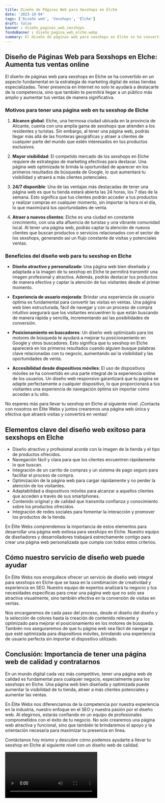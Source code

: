 ```yaml
---
title: Diseño de Páginas Web para Sexshops en Elche
date: '2023-10-04'
tags: ['Diseño web', 'Sexshops', 'Elche']
draft: false
banner : diseño_paginas_web_sexshops
fondoBanner : diseño_pagina_web_elche.webp
summary: El diseño de páginas web para sexshops en Elche se ha convertido en un aspecto fundamental en la estrategia de marketing digital de estas tiendas especializadas. Tener presencia en Internet no solo te ayudará a destacarte de la competencia, sino que también te permitirá llegar a un público más amplio y aumentar tus ventas de manera significativa.
---
```


## **Diseño de Páginas Web para Sexshops en Elche: Aumenta tus ventas online**

El diseño de páginas web para sexshops en Elche se ha convertido en un aspecto fundamental en la estrategia de marketing digital de estas tiendas especializadas. Tener presencia en Internet no solo te ayudará a destacarte de la competencia, sino que también te permitirá llegar a un público más amplio y aumentar tus ventas de manera significativa.

### **Motivos para tener una página web en tu sexshop de Elche**

1. **Alcance global**: Elche, una hermosa ciudad ubicada en la provincia de Alicante, cuenta con una amplia gama de sexshops que atienden a los residentes y turistas. Sin embargo, al tener una página web, podrás llegar más allá de las fronteras geográficas y atraer a clientes de cualquier parte del mundo que estén interesados en tus productos exclusivos.

2. **Mayor visibilidad**: El competido mercado de los sexshops en Elche requiere de estrategias de marketing efectivas para destacar. Una página web optimizada te brinda la oportunidad de aparecer en los primeros resultados de búsqueda de Google, lo que aumentará tu visibilidad y atraerá a más clientes potenciales.

3. **24/7 disponible**: Una de las ventajas más destacadas de tener una página web es que tu tienda estará abierta las 24 horas, los 7 días de la semana. Esto significa que tus clientes podrán acceder a tus productos y realizar compras en cualquier momento, sin importar la hora ni el día, lo que maximizará tus oportunidades de venta.

4. **Atraer a nuevos clientes**: Elche es una ciudad en constante crecimiento, con una alta afluencia de turistas y una vibrante comunidad local. Al tener una página web, podrás captar la atención de nuevos clientes que buscan productos o servicios relacionados con el sector de los sexshops, generando así un flujo constante de visitas y potenciales ventas.

### **Beneficios del diseño web para tu sexshop en Elche**

- **Diseño atractivo y personalizado**: Una página web bien diseñada y adaptada a la imagen de tu sexshop en Elche te permitirá transmitir una imagen profesional y atractiva. Además, podrás destacar tus productos de manera efectiva y captar la atención de tus visitantes desde el primer momento.

- **Experiencia de usuario mejorada**: Brindar una experiencia de usuario óptima es fundamental para convertir las visitas en ventas. Una página web bien estructurada, fácil de navegar y con un proceso de compra intuitivo asegurará que los visitantes encuentren lo que están buscando de manera rápida y sencilla, incrementando así las posibilidades de conversión.

- **Posicionamiento en buscadores**: Un diseño web optimizado para los motores de búsqueda te ayudará a mejorar tu posicionamiento en Google y otros buscadores. Esto significa que tu sexshop en Elche aparecerá en los primeros resultados cuando alguien busque palabras clave relacionadas con tu negocio, aumentando así la visibilidad y las oportunidades de venta.

- **Accesibilidad desde dispositivos móviles**: El uso de dispositivos móviles se ha convertido en una parte integral de la experiencia online de los usuarios. Un diseño web responsivo garantizará que tu página se adapte perfectamente a cualquier dispositivo, lo que proporcionará a tus visitantes una experiencia de navegación óptima sin importar cómo accedan a tu sitio.

No esperes más para llevar tu sexshop en Elche al siguiente nivel. ¡Contacta con nosotros en Élite Webs y juntos crearemos una página web única y efectiva que atraerá visitas y convertirá en ventas!

<GifSeo />

<Cta />

## Elementos clave del diseño web exitoso para sexshops en Elche

- Diseño atractivo y profesional acorde con la imagen de la tienda y el tipo de productos ofrecidos.
- Navegación fácil y clara para que los clientes encuentren rápidamente lo que buscan.
- Integración de un carrito de compras y un sistema de pago seguro para facilitar el proceso de compra.
- Optimización de la página web para cargar rápidamente y no perder la atención de los visitantes.
- Adaptabilidad a dispositivos móviles para alcanzar a aquellos clientes que acceden a través de sus smartphones.
- Contenido original y de calidad que transmita confianza y conocimiento sobre los productos ofrecidos.
- Integración de redes sociales para fomentar la interacción y promover los productos de la tienda.

En Élite Webs comprendemos la importancia de estos elementos para desarrollar una página web exitosa para sexshops en Elche. Nuestro equipo de diseñadores y desarrolladores trabajará estrechamente contigo para crear una página web personalizada que cumpla con todos estos criterios.

## Cómo nuestro servicio de diseño web puede ayudar

En Élite Webs nos enorgullece ofrecer un servicio de diseño web integral para sexshops en Elche que se basa en la combinación de creatividad y experiencia en SEO. Nuestro equipo de expertos analizará tu negocio y tus necesidades específicas para crear una página web que no solo sea atractiva visualmente, sino también efectiva en la conversión de visitas en ventas.

Nos encargaremos de cada paso del proceso, desde el diseño del diseño y la selección de colores hasta la creación de contenido relevante y optimizado para mejorar el posicionamiento en los motores de búsqueda. También nos aseguraremos de que tu página web sea fácil de navegar y que esté optimizada para dispositivos móviles, brindando una experiencia de usuario perfecta sin importar el dispositivo utilizado.

## Conclusión: Importancia de tener una página web de calidad y contratarnos

En un mundo digital cada vez más competitivo, tener una página web de calidad es fundamental para cualquier negocio, especialmente para los sexshops en Elche. Una página web bien diseñada y optimizada puede aumentar la visibilidad de tu tienda, atraer a más clientes potenciales y aumentar las ventas.

En Élite Webs nos diferenciamos de la competencia por nuestra experiencia en la industria, nuestro enfoque en el SEO y nuestra pasión por el diseño web. Al elegirnos, estarás confiando en un equipo de profesionales comprometidos con el éxito de tu negocio. No solo crearemos una página web atractiva y funcional, sino que también te brindaremos el apoyo y la orientación necesaria para maximizar tu presencia en línea.

Contáctanos hoy mismo y descubre cómo podemos ayudarte a llevar tu sexshop en Elche al siguiente nivel con un diseño web de calidad.

<Video />

<CtaBot job='Sexshops' city='Elche'/>

<Gmaps query='Elche+españa+maps' />